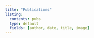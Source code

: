 ```yaml
---
title: "Publications"
listing: 
  contents: pubs
  type: default
  fields: [author, date, title, image]
---
```

